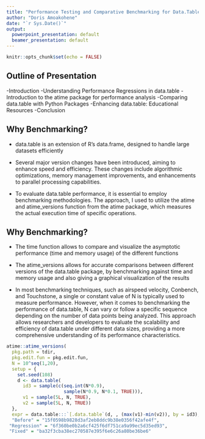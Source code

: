 ---
title: "Performance Testing and Comparative Benchmarking for Data.Table"
author: "Doris Amoakohene"
date: "`r Sys.Date()`"
output:
  powerpoint_presentation: default
  beamer_presentation: default
---

```{r setup, include=FALSE}
knitr::opts_chunk$set(echo = FALSE)
```


## Outline of Presentation 

-Introduction
-Understanding Performance Regressions in data.table
-Introduction to the atime package for performance analysis
-Comparing data.table with Python Packages
-Enhancing data.table: Educational Resources
-Conclusion

## Why Benchmarking?

- data.table is an extension of R’s data.frame, designed to handle large datasets efficiently

- Several major version changes have been introduced, aiming to enhance speed and efficiency. These changes include algorithmic optimizations, memory management improvements, and enhancements to parallel processing capabilities.

- To evaluate data.table performance, it is essential to employ benchmarking methodologies. The approach, I used to utilize the atime and  atime_versions function from the atime package, which measures the actual execution time of specific operations.

## Why Benchmarking?

- The time function allows to compare and visualize the asymptotic performance (time and memory usage) of the different functions 

- The atime_versions allows for accurate comparisons between different versions of the data.table package, by benchmarking against time and memory usage and also giving a graphical visualization of the results

- In most benchmarking techniques, such as airspeed velocity, Conbench, and Touchstone, a single or constant value of N is typically used to measure performance. However, when it comes to benchmarking the performance of data.table, N can vary or follow a specific sequence depending on the number of data points being analyzed. This approach allows researchers and developers to evaluate the scalability and efficiency of data.table under different data sizes, providing a more comprehensive understanding of its performance characteristics. 


```{r}
atime::atime_versions( 
  pkg.path = tdir, 
  pkg.edit.fun = pkg.edit.fun, 
  N = 10^seq(1,20), 
  setup = { 
    set.seed(108) 
    d <- data.table( 
      id3 = sample(c(seq.int(N*0.9), 
                     sample(N*0.9, N*0.1, TRUE))), 
      v1 = sample(5L, N, TRUE), 
      v2 = sample(5L, N, TRUE)) 
  }, 
  expr = data.table:::`[.data.table`(d, , (max(v1)-min(v2)), by = id3),
  "Before" = "15f0598b9828d3af2eb8ddc9b38e0356f42afe4f",
 "Regression" = "6f360be0b2a6cf425f6df751ca9a99ec5d35ed93",
 "Fixed" = "ba32f3cba38ec270587e395f6e6c26a80be36be6"
```


